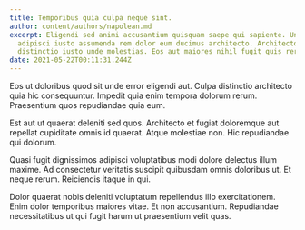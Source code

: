 ```yaml
---
title: Temporibus quia culpa neque sint.
author: content/authors/napolean.md
excerpt: Eligendi sed animi accusantium quisquam saepe qui sapiente. Unde
  adipisci iusto assumenda rem dolor eum ducimus architecto. Architecto
  distinctio iusto unde molestias. Eos aut maiores nihil fugit quis rerum esse.
date: 2021-05-22T00:11:31.244Z
---
```

Eos ut doloribus quod sit unde error eligendi aut. Culpa distinctio architecto quia hic consequuntur. Impedit quia enim tempora dolorum rerum. Praesentium quos repudiandae quia eum.
 Est aut ut quaerat deleniti sed quos. Architecto et fugiat doloremque aut repellat cupiditate omnis id quaerat. Atque molestiae non. Hic repudiandae qui dolorum.
 Quasi fugit dignissimos adipisci voluptatibus modi dolore delectus illum maxime. Ad consectetur veritatis suscipit quibusdam omnis doloribus ut. Et neque rerum. Reiciendis itaque in qui.
 Dolor quaerat nobis deleniti voluptatum repellendus illo exercitationem. Enim dolor temporibus maiores vitae. Et non accusantium. Repudiandae necessitatibus ut qui fugit harum ut praesentium velit quas.